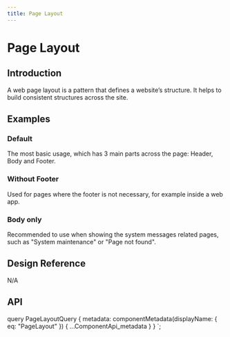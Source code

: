 ```yaml
---
title: Page Layout
---
```





# Page Layout

## Introduction

A web page layout is a pattern that defines a website’s structure. It helps to build consistent structures across the site.

## Examples

### Default

The most basic usage, which has 3 main parts across the page: Header, Body and Footer.

<CodeView codeText={defaultLayout} />

### Without Footer

Used for pages where the footer is not necessary, for example inside a web app.

<CodeView codeText={withoutFooterLayout} />

### Body only

Recommended to use when showing the system messages related pages, such as "System maintenance" or "Page not found".

<CodeView codeText={bodyOnlyLayout} />

## Design Reference

N/A

## API

<ComponentApi metadata={props.data.metadata} />

  query PageLayoutQuery {
    metadata: componentMetadata(displayName: { eq: "PageLayout" }) {
      ...ComponentApi_metadata
    }
  }
`;
